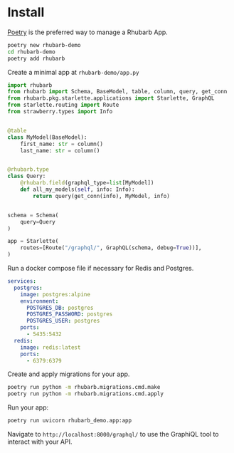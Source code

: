 # Install

[Poetry](https://python-poetry.org/) is the preferred way to manage a Rhubarb App.

```bash
poetry new rhubarb-demo
cd rhubarb-demo
poetry add rhubarb
```

Create a minimal app at `rhubarb-demo/app.py`

```python
import rhubarb
from rhubarb import Schema, BaseModel, table, column, query, get_conn
from rhubarb.pkg.starlette.applications import Starlette, GraphQL
from starlette.routing import Route
from strawberry.types import Info


@table
class MyModel(BaseModel):
    first_name: str = column()
    last_name: str = column()


@rhubarb.type
class Query:
    @rhubarb.field(graphql_type=list[MyModel])
    def all_my_models(self, info: Info):
        return query(get_conn(info), MyModel, info)


schema = Schema(
    query=Query
)

app = Starlette(
    routes=[Route("/graphql/", GraphQL(schema, debug=True))],
)
```

Run a docker compose file if necessary for Redis and Postgres.

```yaml
services:
  postgres:
    image: postgres:alpine
    environment:
      POSTGRES_DB: postgres
      POSTGRES_PASSWORD: postgres
      POSTGRES_USER: postgres
    ports:
      - 5435:5432
  redis:
    image: redis:latest
    ports:
      - 6379:6379
```

Create and apply migrations for your app.

```bash
poetry run python -m rhubarb.migrations.cmd.make
poetry run python -m rhubarb.migrations.cmd.apply
```

Run your app:

```bash
poetry run uvicorn rhubarb_demo.app:app
```

Navigate to `http://localhost:8000/graphql/` to use the GraphiQL tool to interact with your API.